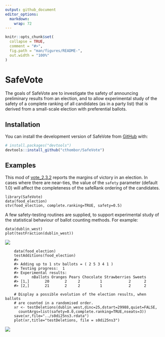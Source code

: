 ```yaml
---
output: github_document
editor_options: 
  markdown: 
    wrap: 72
---
```


<!-- README.md is generated from README.Rmd. Please edit that file -->

```r
knitr::opts_chunk$set(
  collapse = TRUE,
  comment = "#>",
  fig.path = "man/figures/README-",
  out.width = "100%"
)
```

# SafeVote

<!-- badges: start -->

<!-- badges: end -->

The goals of SafeVote are to investigate the safety of announcing
preliminary results from an election, and to allow experimental study of
the safety of a complete ranking of all candidates (as in a party list)
that is derived from a small-scale election with preferential ballots.

## Installation

You can install the development version of SafeVote from
[GitHub](https://github.com/) with:

``` r
# install.packages("devtools")
devtools::install_github("cthombor/SafeVote")
```

## Examples

This mod of
[vote_2.3.2](https://cran.r-project.org/web/packages/vote/index.html)
reports the margins of victory in an election. In cases where there are
near-ties, the value of the `safety` parameter (default 1.0) will affect
the completeness of the safeRank ordering of the candidates.

    library(SafeVote)
    data(food_election)
    stv(food_election, complete.ranking=TRUE, safety=0.5)

A few safety-testing routines are supplied, to support experimental
study of the statistical behaviour of ballot counting methods. For
example:

    data(dublin_west)
    plot(testFraction(dublin_west))

![](man/figures/testFraction.png)

```
    data(food_election)
    testAdditions(food_election)
    #> 
    #> Adding up to 1 stv ballots = ( 2 5 3 4 1 )
    #> Testing progress:  1
    #> Experimental results:
    #>      nBallots Oranges Pears Chocolate Strawberries Sweets
    #> [1,]       20       2     2         1            2      2
    #> [2,]       21       2     2         1            2      2

    # Display a possible evolution of the election results, when ballots
    # are counted in a randomised order.
    xr <- testDeletions(dublin_west,dinc=25,dstart=29988,quiet=FALSE,
      countArgs=list(safety=0.0,complete.ranking=TRUE,nseats=3))
    save(xr,file="../s0di25ns3.rdata")
    plot(xr,title="testDeletions, file = s0di25ns3")
```
![](man/figures/s0di25ns3.png)
